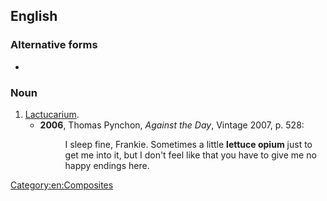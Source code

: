 ==English==

===Alternative forms===
* {{l|en|lettuce-opium}}

===Noun===
{{en-noun|-}}

# [[lactucarium|Lactucarium]].
#* '''2006''', Thomas Pynchon, ''Against the Day'', Vintage 2007, p. 528:
#*: I sleep fine, Frankie. Sometimes a little '''lettuce opium''' just to get me into it, but I don't feel like that you have to give me no happy endings here.

[[Category:en:Composites]]